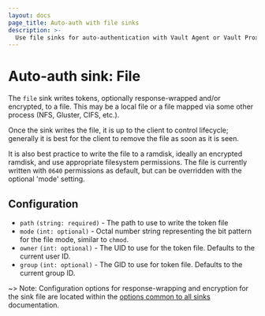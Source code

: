 ```yaml
---
layout: docs
page_title: Auto-auth with file sinks
description: >-
  Use file sinks for auto-authentication with Vault Agent or Vault Proxy.
---
```


# Auto-auth sink: File

The `file` sink writes tokens, optionally response-wrapped and/or encrypted, to
a file. This may be a local file or a file mapped via some other process (NFS,
Gluster, CIFS, etc.).

Once the sink writes the file, it is up to the client to control lifecycle;
generally it is best for the client to remove the file as soon as it is seen.

It is also best practice to write the file to a ramdisk, ideally an encrypted
ramdisk, and use appropriate filesystem permissions. The file is currently
written with `0640` permissions as default, but can be overridden with the optional
'mode' setting.

## Configuration

- `path` `(string: required)` - The path to use to write the token file
- `mode` `(int: optional)` - Octal number string representing the bit pattern for the file mode, similar to `chmod`.
- `owner` `(int: optional)` - The UID to use for the token file. Defaults to the current user ID.
- `group` `(int: optional)` - The GID to use for token file. Defaults to the current group ID.

~> Note: Configuration options for response-wrapping and encryption for the sink
file are located within the [options common to all sinks](/vault/docs/agent-and-proxy/autoauth#configuration-sinks) documentation.
